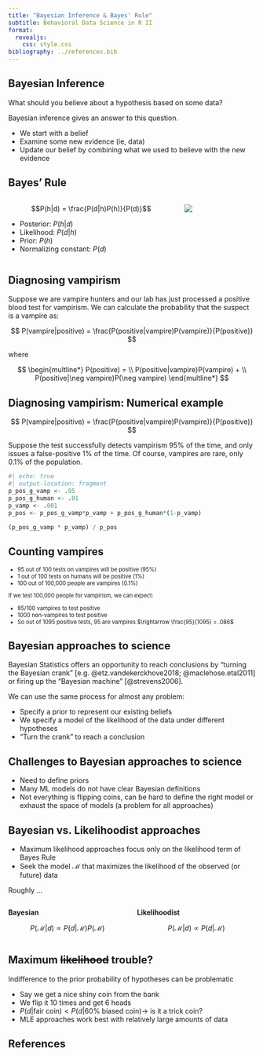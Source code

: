 ```yaml
---
title: "Bayesian Inference & Bayes' Rule"
subtitle: Behavioral Data Science in R II
format: 
  revealjs:
    css: style.css
bibliography: ../references.bib
---
```


## Bayesian Inference

What should you believe about a hypothesis based on some data?

::: {.fragment}
Bayesian inference gives an answer to this question.

::: {.incremental}
- We start with a belief
- Examine some new evidence (ie, data)
- Update our belief by combining what we used to believe with the new evidence
:::
:::



## Bayes' Rule

:::: {.columns}
::: {.column width="70%"}
$$P(h|d) = \frac{P(d|h)P(h)}{P(d)}$$

- Posterior: $P(h|d)$
- Likelihood: $P(d|h)$
- Prior: $P(h)$
- Normalizing constant: $P(d)$

:::
::: {.column width="30%"}
![](../imgs/Thomas_Bayes.gif)
:::
::::


## Diagnosing vampirism

Suppose we are vampire hunters and our lab has just processed a positive blood test for vampirism. We can calculate the probability that the suspect is a vampire as:

$$ P(vampire|positive) = \frac{P(positive|vampire)P(vampire)}{P(positive)} $$

::: {.fragment}

where 

$$
\begin{multline*}
P(positive) = \\
P(positive|vampire)P(vampire) +  \\
P(positive|\neg vampire)P(\neg vampire)
\end{multline*}
$$

:::


## Diagnosing vampirism: Numerical example

$$ P(vampire|positive) = \frac{P(positive|vampire)P(vampire)}{P(positive)} $$

Suppose the test successfully detects vampirism 95% of the time, and only issues a false-positive 1% of the time. Of course, vampires are rare, only 0.1% of the population.

```r
#| echo: true
#| output-location: fragment
p_pos_g_vamp <- .95
p_pos_g_human <- .01
p_vamp <- .001
p_pos <- p_pos_g_vamp*p_vamp + p_pos_g_human*(1-p_vamp)

(p_pos_g_vamp * p_vamp) / p_pos
```


## Counting vampires

::: {style="font-size: 80%;"}

- 95 out of 100 tests on vampires will be positive (95%)
- 1 out of 100 tests on humans will be positive (1%)
- 100 out of 100,000 people are vampires (0.1%)

::: {.fragment}
If we test 100,000 people for vampirism, we can expect:

- 95/100 vampires to test positive
- 1000 non-vampires to test positive
- So out of 1095 positive tests, 95 are vampires $\rightarrow \frac{95}{1095} = .086$
:::

:::


## Bayesian approaches to science

Bayesian Statistics offers an opportunity to reach conclusions by "turning the Bayesian crank" [e.g. @etz.vandekerckhove2018; @maclehose.etal2011] or firing up the "Bayesian machine" [@strevens2006].

We can use the same process for almost any problem:

:::{.incremental}
- Specify a prior to represent our existing beliefs
- We specify a model of the likelihood of the data under different hypotheses
- "Turn the crank" to reach a conclusion
:::

## Challenges to Bayesian approaches to science

- Need to define priors 
- Many ML models do not have clear Bayesian definitions
- Not everything is flipping coins, can be hard to define the right model or exhaust the space of models (a problem for all approaches)

## Bayesian vs. Likelihoodist approaches

- Maximum likelihood approaches focus only on the likelihood term of Bayes Rule
- Seek the model $\mathcal{M}$ that maximizes the likelihood of the observed (or future) data

::: {.fragment}

Roughly ...

:::: {.columns}
::: {.column width="50%"}
**Bayesian**

$$P(\mathcal{M}|d) \propto P(d|\mathcal{M})P(\mathcal{M})$$
:::
::: {.column width="50%"}
**Likelihoodist**

$$P(\mathcal{M}|d) \propto P(d|\mathcal{M})$$
:::
::::

:::

## Maximum ~~likelihood~~ trouble?

Indifference to the prior probability of hypotheses can be problematic

:::{.incremental}
- Say we get a nice shiny coin from the bank
- We flip it 10 times and get 6 heads
- $P(d|\text{fair coin}) < P(d|\text{60% biased coin}) \rightarrow$ is it a trick coin?
- MLE approaches work best with relatively large amounts of data
:::

## References

